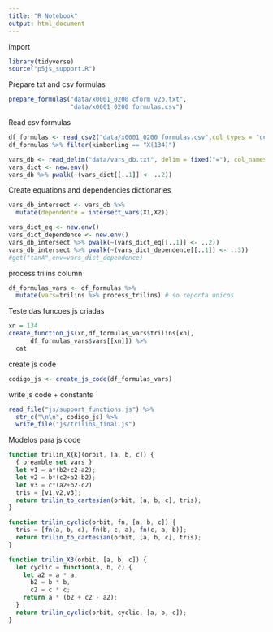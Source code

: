 ```yaml
---
title: "R Notebook"
output: html_document
---
```


import
```r
library(tidyverse)
source("p5js_support.R")
```

Prepare txt and csv formulas
```r
prepare_formulas("data/x0001_0200 cform v2b.txt", 
                 "data/x0001_0200 formulas.csv")
```

Read csv formulas
```r
df_formulas <- read_csv2("data/x0001_0200 formulas.csv",col_types = "ccc")
df_formulas %>% filter(kimberling == "X(134)")
```

```r
vars_db <- read_delim("data/vars_db.txt", delim = fixed("="), col_names = F)
vars_dict <- new.env()
vars_db %>% pwalk(~(vars_dict[[..1]] <- ..2))
```


Create equations and dependencies dictionaries
```r
vars_db_intersect <- vars_db %>% 
  mutate(dependence = intersect_vars(X1,X2))

vars_dict_eq <- new.env()
vars_dict_dependence <- new.env()
vars_db_intersect %>% pwalk(~(vars_dict_eq[[..1]] <- ..2))
vars_db_intersect %>% pwalk(~(vars_dict_dependence[[..1]] <- ..3))
#get("tanA",env=vars_dict_dependence)
```

process trilins column
```r
df_formulas_vars <- df_formulas %>%
  mutate(vars=trilins %>% process_trilins) # so reporta unicos
```

Teste das funcoes js criadas
```r
xn = 134
create_function_js(xn,df_formulas_vars$trilins[xn],
      df_formulas_vars$vars[[xn]]) %>% 
  cat
```

create js code
```r
codigo_js <- create_js_code(df_formulas_vars) 
```

write js code + constants
```r
read_file("js/support_functions.js") %>%
  str_c("\n\n", codigo_js) %>%
  write_file("js/trilins_final.js")
```

Modelos para js code
```js
function trilin_X{k}(orbit, [a, b, c]) {
  { preamble set vars }
  let v1 = a*(b2+c2-a2);
  let v2 = b*(c2+a2-b2);
  let v3 = c*(a2+b2-c2)
  tris = [v1,v2,v3];
  return trilin_to_cartesian(orbit, [a, b, c], tris);
}

function trilin_cyclic(orbit, fn, [a, b, c]) {
  tris = [fn(a, b, c), fn(b, c, a), fn(c, a, b)];
  return trilin_to_cartesian(orbit, [a, b, c], tris);
}

function trilin_X3(orbit, [a, b, c]) {
  let cyclic = function(a, b, c) {
    let a2 = a * a,
      b2 = b * b,
      c2 = c * c;
    return a * (b2 + c2 - a2);
  }
  return trilin_cyclic(orbit, cyclic, [a, b, c]);
}
```